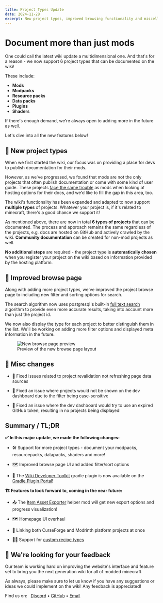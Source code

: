 ```yaml
---
title: Project Types Update
date: 2024-11-28
excerpt: New project types, improved browsing functionality and miscellaneous changes.
---
```


# Document more than just mods

One could call the latest wiki update a multidimensional one. And that's for a reason - we now support 6 project types
that can be documented on the wiki!

These include:
- <BoxIcon className="w-5 h-5 mr-1 inline-block text-green-500" /> **Mods**
- <PackageOpenIcon className="w-5 h-5 mr-1 inline-block text-orange-500" /> **Modpacks**
- <PaintbrushIcon className="w-5 h-5 mr-1 inline-block text-sky-500" /> **Resource packs**
- <BracesIcon className="w-5 h-5 mr-1 inline-block text-rose-500" /> **Data packs**
- <UnplugIcon className="w-5 h-5 mr-1 inline-block text-amber-500" /> **Plugins**
- <SwatchBookIcon className="w-5 h-5 mr-1 inline-block text-fuchsia-500" /> **Shaders**

If there's enough demand, we're always open to adding more in the future as well.

Let's dive into all the new features below!

## 🎨 New project types

When we first started the wiki, our focus was on providing a place for devs to publish documentation
for their mods.

However, as we've progressed, we found that mods are not the only projects that often publish documentation or come
with some kind of user guide. These projects [face the same trouble](/blog/post/2024-09-10-introduction#present-options)
as mods when looking at hosting options for their docs, and we'd like to fill the gap in this area, too.

The wiki's functionality has been expanded and adapted to now support **multiple types** of projects.
Whatever your project is, if it's related to minecraft, there's a good chance we support it!

As mentioned above, there are now in total **6 types of projects** that can be documented. The process
and approach remains the same regardless of the projects, e.g. docs are hosted on GitHub and actively
crawled by the wiki. **Community documentation** can be created for non-mod projects as well.

**No additional steps** are required - the project type is **automatically chosen** when you register your project on
the wiki based on information provided by the hosting platform.

## 🔎 Improved browse page

Along with adding more project types, we've improved the project browse page to including new filter and sorting
options for search.

The search algorithm now uses postgresql's built-in [full text search](https://neon.tech/docs/data-types/tsvector)
algorithm to provide even more accurate results, taking into account more than just the project id.

We now also display the type for each project to better distinguish them in the list. We'll be working on adding
more filter options and displayed meta information in the future.

<figure style={{display: 'flex', flexDirection: 'column', alignItems: 'center'}}>
    <img src="https://i.imgur.com/qpmvGlO.png" alt="New browse page preview" />
    <figcaption>Preview of the new browse page layout</figcaption>
</figure>

## 🔧 Misc changes

- 🐛 Fixed issues related to project revalidation not refreshing page data sources

- 🐛 Fixed an issue where projects would not be shown on the dev dashboard due to the filter being case-sensitive

- 🐛 Fixed an issue where the dev dashboard would try to use an expired GitHub token,
resulting in no projects being displayed

## Summary / TL;DR

**✅ In this major update, we made the following changes:**

- 🛠️ Support for more project types - document your modpacks, resourcepacks, datapacks, shaders and more!

- 🗺️ Improved browse page UI and added filter/sort options

- 🐘 The [Wiki Developer Toolkit](https://github.com/Sinytra/WikiToolkit) gradle plugin is now available on
the [Gradle Plugin Portal](https://plugins.gradle.org/)!

**🏗️ Features to look forward to, coming in the near future:**

- 📤 The [Item Asset Exporter](https://github.com/Sinytra/ItemAssetExporterMod) helper mod will get new export options
and progress visualization!

- 🗺️ Homepage UI overhaul

- 🔗 Linking both CurseForge and Modrinth platform projects at once

- 🧑‍🍳 Support for [custom recipe types](https://github.com/Sinytra/Wiki/issues/51)

## 🤝 We're looking for your feedback

Our team is working hard on improving the website's interface and feature set to bring you the next generation
wiki for all of modded minecraft.

As always, please make sure to let us know if you have any suggestions or ideas we could implement on the wiki!
Any feedback is appreciated!

Find us on: &nbsp; [Discord](https://discord.sinytra.org) • [GitHub](https://github.com/Sinytra/Wiki) • [Email](mailto:contact@moddedmc.org)
